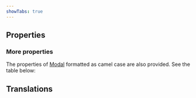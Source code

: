 ```yaml
---
showTabs: true
---
```



## Properties

<DialogPropTable />

### More properties

The properties of [Modal](/uilib/components/modal) formatted as camel case are also provided.
See the table below:

<ModalPropTable />

## Translations

<TranslationsTable localeKey="Dialog" />
